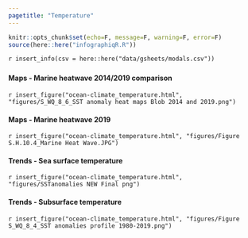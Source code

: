 ```yaml
---
pagetitle: "Temperature"
---
```


```r
knitr::opts_chunk$set(echo=F, message=F, warning=F, error=F)
source(here::here("infographiqR.R"))
```

`r insert_info(csv = here::here("data/gsheets/modals.csv"))`


### {.tabset}

#### Maps - Marine heatwave 2014/2019 comparison

`r insert_figure("ocean-climate_temperature.html", "figures/S_WQ_8_6_SST anomaly heat maps Blob 2014 and 2019.png")`

#### Maps - Marine heatwave 2019

`r insert_figure("ocean-climate_temperature.html", "figures/Figure S.H.10.4_Marine Heat Wave.JPG")`

#### Trends - Sea surface temperature

`r insert_figure("ocean-climate_temperature.html", "figures/SSTanomalies NEW Final png")`

#### Trends - Subsurface temperature

`r insert_figure("ocean-climate_temperature.html", "figures/Figure S_WQ_8_4_SST anomalies profile 1980-2019.png")`
